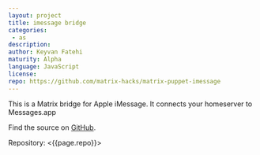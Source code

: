 ```yaml
---
layout: project
title: imessage bridge
categories: 
 - as
description: 
author: Keyvan Fatehi
maturity: Alpha
language: JavaScript
license: 
repo: https://github.com/matrix-hacks/matrix-puppet-imessage
---
```


This is a Matrix bridge for Apple iMessage. It connects your homeserver to Messages.app

Find the source on [GitHub](https://github.com/kfatehi/matrix-appservice-imessage).

Repository: <{{page.repo}}>
